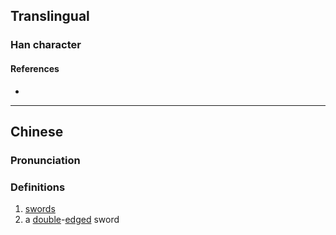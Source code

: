 {{character info/new}}
==Translingual==

===Han character===
{{Han char|rn=18|rad=刀|as=09|sn=11|four=|canj=RSLN|ids=⿰咢刂}}

====References====
* {{Han ref|kx=0142.210|hdz=10348.060|uh=34F5|ud=13557}}

----

==Chinese==
{{zh-forms}}

===Pronunciation===
{{zh-pron
|m=è
|c=ngok6
|mc=
|oc=
|ma=
|cat=n
}}

===Definitions===
{{zh-hanzi}}

# [[sword]]s
# a [[double]]-[[edge]]d sword